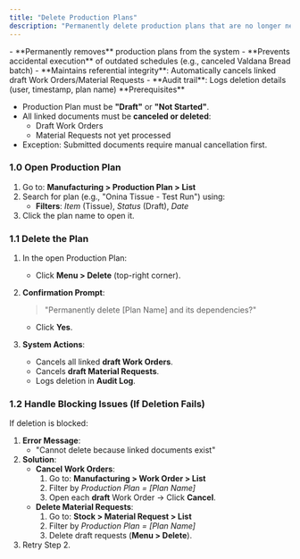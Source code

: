 ```yaml
---
title: "Delete Production Plans"
description: "Permanently delete production plans that are no longer needed—such as canceled orders, duplicate entries, or test schedules—while maintaining data integrity across manufacturing workflows in the CGIC App."
---
```


<Card title="What it does:" icon="sparkles" iconType="duotone">
  - **Permanently removes** production plans from the system
  - **Prevents accidental execution** of outdated schedules (e.g., canceled Valdana Bread batch)
  - **Maintains referential integrity**: Automatically cancels linked draft Work Orders/Material Requests
  - **Audit trail**: Logs deletion details (user, timestamp, plan name)
</Card>

<Info>
  **Prerequisites**

  - Production Plan must be **"Draft"** or **"Not Started"**.
  - All linked documents must be **canceled or deleted**:
    - Draft Work Orders
    - Material Requests not yet processed
  - Exception: Submitted documents require manual cancellation first.
</Info>

### **1.0 Open Production Plan**

1. Go to: **Manufacturing \> Production Plan \> List**
2. Search for plan (e.g., "Onina Tissue - Test Run") using:
   - **Filters**: _Item_ (Tissue), _Status_ (Draft), _Date_
3. Click the plan name to open it.

### **1.1 Delete the Plan**

1. In the open Production Plan:
   - Click **Menu \> Delete** (top-right corner).
2. **Confirmation Prompt**:

   > "Permanently delete [Plan Name] and its dependencies?"
   - Click **Yes**.
3. **System Actions**:
   - Cancels all linked **draft Work Orders**.
   - Cancels **draft Material Requests**.
   - Logs deletion in **Audit Log**.

### **1.2 Handle Blocking Issues (If Deletion Fails)**

If deletion is blocked:

1. **Error Message**:
   - "Cannot delete because linked documents exist"
2. **Solution**:
   - **Cancel Work Orders**:
     1. Go to: **Manufacturing \> Work Order \> List**
     2. Filter by _Production Plan = [Plan Name]_
     3. Open each **draft** Work Order → Click **Cancel**.
   - **Delete Material Requests**:
     1. Go to: **Stock \> Material Request \> List**
     2. Filter by _Production Plan = [Plan Name]_
     3. Delete draft requests (**Menu \> Delete**).
3. Retry Step 2.